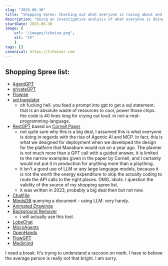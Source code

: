 ```yaml
---
slug: "2025-06-30"
title: "Shopping Spree: Checking out what everyone is raving about and why"
description: "Doing an investigative analysis of what everyone is doing - to get a sense of what is out there"
startDate: 2025-06-30
image: {
    url: "/images/tcheina.png",
    alt: "CF"
    }
tags: []
canonical: https://tcheiner.com
---
```


## Shopping Spree list:
- [AgentGPT](https://github.com/reworkd/AgentGPT)
- [privateGPT](https://github.com/zylon-ai/private-gpt)
- [Flowise](https://github.com/FlowiseAI/Flowise)
- [sql translator](https://github.com/whoiskatrin/sql-translator)
    - oh fucking hell.  you feed a prompt into gpt to get a sql statement.   that is an absolute waste of resources
  to cool, power those chips.  the code is 40 lines long for crying out loud.  in not-a-real-programming-language.
- [RestGPT](https://github.com/Yifan-Song793/RestGPT) based on [Cornell Paper](https://arxiv.org/abs/2306.06624)
    - not quite sure why this is a big deal, I assumed this is what everyone is doing in regards with the rise of
  Agentic AI and MCP.  In fact, this is what we designed for deployment when we developed the design for the
  platform that Manaburn would run on a year ago.  The planner is not much more than a GPT call with a guided answer,
  it is limited to the narrow examples given in the paper by Cornell, and I certainly would not put it in production
  for anything more than a plaything.
    - it isn't a good use of LLM or any large language models, because it is not the worth the energy expenditure to
  skip the actually coding to route the API calls to the right places.  OMG, idiots.  I question the validity of the
  source of my shopping spree list.
    - it was written in 2023, probably a big deal then but not now.
- [ChatFile](https://github.com/guangzhengli/ChatFiles)
- [MindsDB](https://github.com/mindsdb/mindsdb)
  querying a document - using LLM.  very handy.
- [Animated Drawings](https://github.com/facebookresearch/AnimatedDrawings)
- [Background Remover](https://github.com/nadermx/backgroundremover)
   - i will actually use this tool.
- [LobeChat](https://github.com/lobehub/lobe-chat)
- [MicroAgents](https://github.com/aymenfurter/microagents)
- [OpenHands](https://github.com/All-Hands-AI/OpenHands)
- [FlowGPT](https://github.com/nilooy/flowgpt)
- [Medimind](https://www.openxcell.com/ai-chatbot-healthcare/)

I need a break.  It's trying to understand a raccoon on meth.
I have to believe the average person is really not that bright.  I am sorry.
